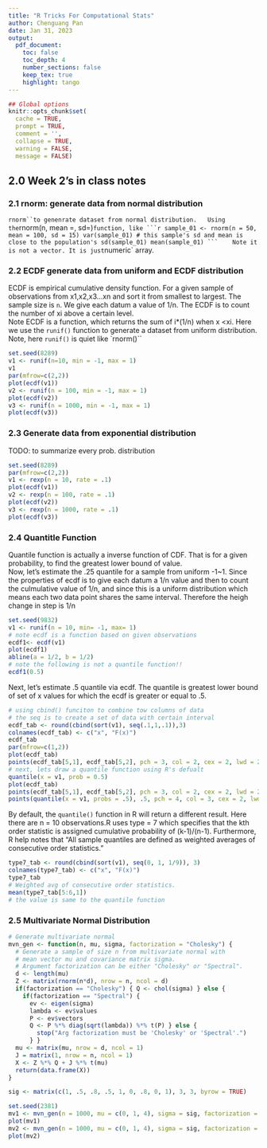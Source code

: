 ```yaml
---
title: "R Tricks For Computational Stats"
author: Chenguang Pan
date: Jan 31, 2023
output:
  pdf_document:
    toc: false
    toc_depth: 4
    number_sections: false
    keep_tex: true
    highlight: tango
---
```


```r
## Global options
knitr::opts_chunk$set(
  cache = TRUE,
  prompt = TRUE,
  comment = '',
  collapse = TRUE,
  warning = FALSE,
  message = FALSE)
```

## 2.0 Week 2's in class notes

### 2.1 rnorm: generate data from normal distribution
`rnorm``to genenrate dataset from normal distribution.  
Using the `rnorm(n, mean =, sd=)` function, like
```r
sample_01 <- rnorm(n = 50, mean = 100, sd = 15)
var(sample_01)
# this sample's sd and mean is close to the population's
sd(sample_01)
mean(sample_01)
```   
Note it is not a vector. It is just `numeric` array.  

### 2.2 ECDF generate data from uniform and ECDF distribution
ECDF is empirical cumulative density function. For a given sample of observations from x1,x2,x3...xn and sort it from smallest to largest. The sample size is `n`. We give each datum a value of 1/n. The ECDF is to count the number of xi above a certain level.  
Note ECDF is a function, which returns the sum of i*(1/n) when x <xi. Here we use the `runif()` function to generate a dataset from uniform distribution. Note, here `runif()` is quiet like `rnorm()``
```r
set.seed(8289)
v1 <- runif(n=10, min = -1, max = 1)
v1
par(mfrow=c(2,2))
plot(ecdf(v1))
v2 <- runif(n = 100, min = -1, max = 1)
plot(ecdf(v2))
v3 <- runif(n = 1000, min = -1, max = 1)
plot(ecdf(v3))
```   

### 2.3 Generate data from exponential distribution   
TODO: to summarize every prob. distribution 
```r
set.seed(8289)
par(mfrow=c(2,2))
v1 <- rexp(n = 10, rate = .1)
plot(ecdf(v1))
v2 <- rexp(n = 100, rate = .1)
plot(ecdf(v2))
v3 <- rexp(n = 1000, rate = .1)
plot(ecdf(v3))
```   

### 2.4 Quantitle Function  
Quantile function is actually a inverse function of CDF. That is for a given probability, to find the greatest lower bound of value.  
Now, let's estimate the .25 quantile for a sample from uniform -1~1. Since the properties of ecdf is to give each datum a 1/n value and then to count the culmulative value of 1/n, and since this is a uniform distribution which means each two data point shares the same interval. Therefore the heigh change in step is 1/n   
```r
set.seed(9832)
v1 <- runif(n = 10, min= -1, max= 1)
# note ecdf is a function based on given observations
ecdf1<- ecdf(v1)
plot(ecdf1)
abline(a = 1/2, b = 1/2)
# note the following is not a quantile function!!
ecdf1(0.5)
```   
Next, let's estimate .5 quantile via ecdf. The quantile is greatest lower bound of set of x values for which the ecdf is greater or equal to .5.   
```r
# using cbind() funciton to combine tow columns of data
# the seq is to create a set of data with certain interval
ecdf_tab <- round(cbind(sort(v1), seq(.1,1,.1)),3)
colnames(ecdf_tab) <- c("x", "F(x)")
ecdf_tab
par(mfrow=c(1,2))
plot(ecdf_tab)
points(ecdf_tab[5,1], ecdf_tab[5,2], pch = 3, col = 2, cex = 2, lwd = 2)
# next, lets draw a quantile function using R's defualt
quantile(x = v1, prob = 0.5)
plot(ecdf_tab)
points(ecdf_tab[5,1], ecdf_tab[5,2], pch = 3, col = 2, cex = 2, lwd = 2)
points(quantile(x = v1, probs = .5), .5, pch = 4, col = 3, cex = 2, lwd = 2)
```     

By default, the `quantile()` function in R will return a different result. Here there are n = 10 observations.R uses type = 7 which specifies that the kth order statistic is assigned cumulative probability of (k-1)/(n-1). Furthermore, R help notes that "All sample quantiles are defined as weighted averages of consecutive order statistics."

```r
type7_tab <- round(cbind(sort(v1), seq(0, 1, 1/9)), 3)
colnames(type7_tab) <- c("x", "F(x)")
type7_tab
# Weighted avg of consecutive order statistics.
mean(type7_tab[5:6,1])
# the value is same to the quantile function
```

### 2.5 Multivariate Normal Distribution   
```r
# Generate multivariate normal
mvn_gen <- function(n, mu, sigma, factorization = "Cholesky") {
  # Generate a sample of size n from multivariate normal with
  # mean vector mu and covariance matrix sigma.
  # Argument factorization can be either "Cholesky" or "Spectral".
  d <- length(mu)
  Z <- matrix(rnorm(n*d), nrow = n, ncol = d)
  if(factorization == "Cholesky") { Q <- chol(sigma) } else {
    if(factorization == "Spectral") {
      ev <- eigen(sigma)
      lambda <- ev$values
      P <- ev$vectors
      Q <- P %*% diag(sqrt(lambda)) %*% t(P) } else {
        stop("Arg factorization must be 'Cholesky' or 'Spectral'.")
      } }
  mu <- matrix(mu, nrow = d, ncol = 1)
  J = matrix(1, nrow = n, ncol = 1)
  X <- Z %*% Q + J %*% t(mu)
  return(data.frame(X))
}

sig <- matrix(c(1, .5, .8, .5, 1, 0, .8, 0, 1), 3, 3, byrow = TRUE)

set.seed(2381)
mv1 <- mvn_gen(n = 1000, mu = c(0, 1, 4), sigma = sig, factorization = "Cholesky")
plot(mv1)
mv2 <- mvn_gen(n = 1000, mu = c(0, 1, 4), sigma = sig, factorization = "Spectral")
plot(mv2)
```

